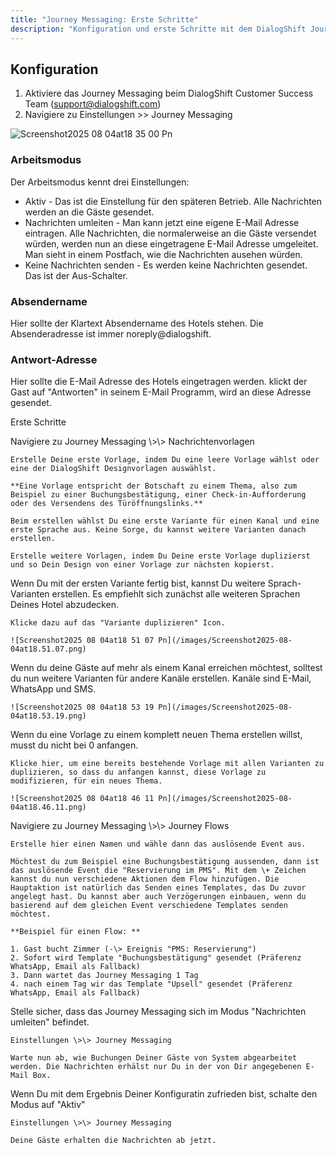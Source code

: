 ```yaml
---
title: "Journey Messaging: Erste Schritte"
description: "Konfiguration und erste Schritte mit dem DialogShift Journey Messaging"
---
```


## Konfiguration

1. Aktiviere das Journey Messaging beim DialogShift Customer Success Team ([support@dialogshift.com](mailto:support@dialogshift.com))
2. Navigiere zu Einstellungen \>\> Journey Messaging

![Screenshot2025 08 04at18 35 00 Pn](/images/Screenshot2025-08-04at18.35.00.png)

### Arbeitsmodus

Der Arbeitsmodus kennt drei Einstellungen:

- Aktiv - Das ist die Einstellung für den späteren Betrieb. Alle Nachrichten werden an die Gäste gesendet.
- Nachrichten umleiten - Man kann jetzt eine eigene E-Mail Adresse eintragen. Alle Nachrichten, die normalerweise an die Gäste versendet würden, werden nun an diese eingetragene E-Mail Adresse umgeleitet. Man sieht in einem Postfach, wie die Nachrichten ausehen würden.
- Keine Nachrichten senden - Es werden keine Nachrichten gesendet. Das ist der Aus-Schalter.

### Absendername

Hier sollte der Klartext Absendername des Hotels stehen. Die Absenderadresse ist immer noreply@dialogshift.

### Antwort-Adresse

Hier sollte die E-Mail Adresse des Hotels eingetragen werden. klickt der Gast auf "Antworten" in seinem E-Mail Programm, wird an diese Adresse gesendet.

Erste Schritte

<Steps>
  <Step title="Erstelle eine Design-Vorlage">
    Navigiere zu Journey Messaging \>\> Nachrichtenvorlagen

    Erstelle Deine erste Vorlage, indem Du eine leere Vorlage wählst oder eine der DialogShift Designvorlagen auswählst.

    **Eine Vorlage entspricht der Botschaft zu einem Thema, also zum Beispiel zu einer Buchungsbestätigung, einer Check-in-Aufforderung oder des Versendens des Türöffnungslinks.**

    Beim erstellen wählst Du eine erste Variante für einen Kanal und eine erste Sprache aus. Keine Sorge, du kannst weitere Varianten danach erstellen.

    Erstelle weitere Vorlagen, indem Du Deine erste Vorlage duplizierst und so Dein Design von einer Vorlage zur nächsten kopierst.
  </Step>
  <Step title="Erstelle Sprach-Varianten für weitere Sprachen">
    Wenn Du mit der ersten Variante fertig bist, kannst Du weitere Sprach-Varianten erstellen. Es empfiehlt sich zunächst alle weiteren Sprachen Deines Hotel abzudecken.

    Klicke dazu auf das "Variante duplizieren" Icon.

    ![Screenshot2025 08 04at18 51 07 Pn](/images/Screenshot2025-08-04at18.51.07.png)
  </Step>
  <Step title="Erstelle Kanal-Varianten des Templates">
    Wenn du deine Gäste auf mehr als einem Kanal erreichen möchtest, solltest du nun weitere Varianten für andere Kanäle erstellen. Kanäle sind E-Mail, WhatsApp und SMS.

    ![Screenshot2025 08 04at18 53 19 Pn](/images/Screenshot2025-08-04at18.53.19.png)
  </Step>
  <Step title="Erstelle weitere Templates zu anderen Themen">
    Wenn du eine Vorlage zu einem komplett neuen Thema erstellen willst, musst du nicht bei 0 anfangen.

    Klicke hier, um eine bereits bestehende Vorlage mit allen Varianten zu duplizieren, so dass du anfangen kannst, diese Vorlage zu modifizieren, für ein neues Thema.

    ![Screenshot2025 08 04at18 46 11 Pn](/images/Screenshot2025-08-04at18.46.11.png)
  </Step>
  <Step title="Erstelle einen Flow basierend auf einem Event">
    Navigiere zu Journey Messaging \>\> Journey Flows

    Erstelle hier einen Namen und wähle dann das auslösende Event aus. 

    Möchtest du zum Beispiel eine Buchungsbestätigung aussenden, dann ist das auslösende Event die "Reservierung im PMS". Mit dem \+ Zeichen kannst du nun verschiedene Aktionen dem Flow hinzufügen. Die Hauptaktion ist natürlich das Senden eines Templates, das Du zuvor angelegt hast. Du kannst aber auch Verzögerungen einbauen, wenn du basierend auf dem gleichen Event verschiedene Templates senden möchtest.

    **Beispiel für einen Flow: **

    1. Gast bucht Zimmer (-\> Ereignis "PMS: Reservierung")
    2. Sofort wird Template "Buchungsbestätigung" gesendet (Präferenz WhatsApp, Email als Fallback)
    3. Dann wartet das Journey Messaging 1 Tag
    4. nach einem Tag wir das Template "Upsell" gesendet (Präferenz WhatsApp, Email als Fallback)
  </Step>
  <Step title="Teste den Flow">
    Stelle sicher, dass das Journey Messaging sich im Modus "Nachrichten umleiten" befindet. 

    Einstellungen \>\> Journey Messaging

    Warte nun ab, wie Buchungen Deiner Gäste von System abgearbeitet werden. Die Nachrichten erhälst nur Du in der von Dir angegebenen E-Mail Box.
  </Step>
  <Step title="Setze das System Live">
    Wenn Du mit dem Ergebnis Deiner Konfiguratin zufrieden bist, schalte den Modus auf "Aktiv" 

    Einstellungen \>\> Journey Messaging

    Deine Gäste erhalten die Nachrichten ab jetzt.
  </Step>
</Steps>